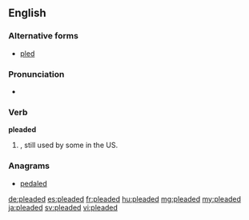 ==English==

===Alternative forms===
* [[pled]] {{sense|North America and Scottish English}}

===Pronunciation===
* {{IPA|/ˈplidəd/|lang=en}}

===Verb===
'''pleaded'''

# {{context|British|excepting Scotland|lang=en}}, still used by some in the US. {{en-past of|plead}}

===Anagrams===
* [[pedaled#English|pedaled]]

[[de:pleaded]]
[[es:pleaded]]
[[fr:pleaded]]
[[hu:pleaded]]
[[mg:pleaded]]
[[my:pleaded]]
[[ja:pleaded]]
[[sv:pleaded]]
[[vi:pleaded]]